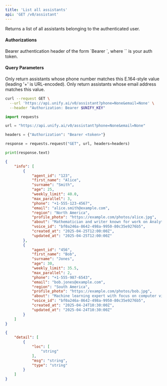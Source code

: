 ```yaml
---
title: 'List all assistants'
api: 'GET /v0/assistant'
---
```

Returns a list of all assistants belonging to the authenticated user.

#### Authorizations

<ParamField header="Authorization" type="string" required="true">
  Bearer authentication header of the form `Bearer <token>`, where `<token>` is your auth token.
</ParamField>

#### Query Parameters

<ParamField query="phone" type="string | null" >
Only return assistants whose phone number matches this E.164-style value (leading '+' is URL-encoded).
</ParamField>

<ParamField query="email" type="string | null" >
Only return assistants whose email address matches this value.
</ParamField>

<RequestExample>

```bash cURL
curl --request GET \
  --url 'https://api.unify.ai/v0/assistant?phone=None&email=None' \
  --header "Authorization: Bearer $UNIFY_KEY"
```

```python Python
import requests

url = "https://api.unify.ai/v0/assistant?phone=None&email=None"

headers = {"Authorization": "Bearer <token>"}

response = requests.request("GET", url, headers=headers)

print(response.text)
```

</RequestExample>
<ResponseExample>

```json 200
{
    "info": [
        {
            "agent_id": "123",
            "first_name": "Alice",
            "surname": "Smith",
            "age": 25,
            "weekly_limit": 40.0,
            "max_parallel": 3,
            "phone": "+1-555-123-4567",
            "email": "alice.smith@example.com",
            "region": "North America",
            "profile_photo": "https://example.com/photos/alice.jpg",
            "about": "Mathematician and writer known for work on Analytical Engine",
            "voice_id": "bf0a246a-8642-498a-9950-80c35e9276b5",
            "created_at": "2025-04-25T12:00:00Z",
            "updated_at": "2025-04-25T12:00:00Z"
        },
        {
            "agent_id": "456",
            "first_name": "Bob",
            "surname": "Jones",
            "age": 30,
            "weekly_limit": 35.5,
            "max_parallel": 2,
            "phone": "+1-555-987-6543",
            "email": "bob.jones@example.com",
            "region": "South America",
            "profile_photo": "https://example.com/photos/bob.jpg",
            "about": "Machine learning expert with focus on computer vision",
            "voice_id": "bf0a246a-8642-498a-9950-80c35e9276b5",
            "created_at": "2025-04-24T10:30:00Z",
            "updated_at": "2025-04-24T10:30:00Z"
        }
    ]
}
```

```json 422
{
    "detail": [
        {
            "loc": [
                "string"
            ],
            "msg": "string",
            "type": "string"
        }
    ]
}
```

</ResponseExample>

